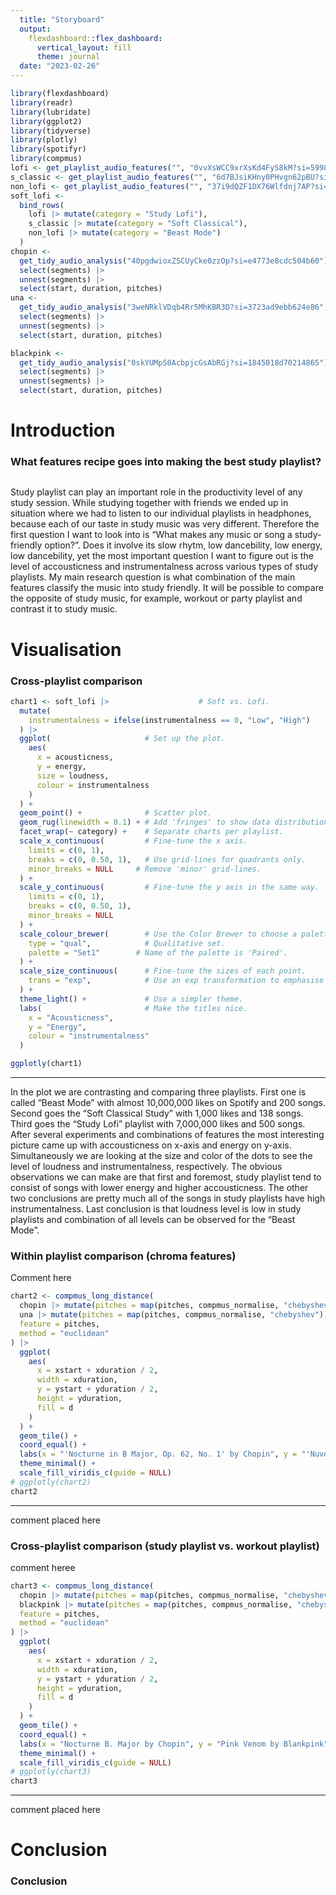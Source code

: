 ```yaml
---
  title: "Storyboard"
  output: 
    flexdashboard::flex_dashboard:
      vertical_layout: fill
      theme: journal 
  date: "2023-02-26"
---
```

  
```r
library(flexdashboard)
library(readr)
library(lubridate)
library(ggplot2)
library(tidyverse)
library(plotly)
library(spotifyr)
library(compmus)
lofi <- get_playlist_audio_features("", "0vvXsWCC9xrXsKd4FyS8kM?si=59987a21511a4fc1")
s_classic <- get_playlist_audio_features("", "6d7BJsiKHny0PHvgn62pBU?si=3cd9d8cce4d145c5") 
non_lofi <- get_playlist_audio_features("", "37i9dQZF1DX76Wlfdnj7AP?si=8263b5c28feb41d7") 
soft_lofi <-
  bind_rows(
    lofi |> mutate(category = "Study Lofi"),
    s_classic |> mutate(category = "Soft Classical"),
    non_lofi |> mutate(category = "Beast Mode")
  ) 
chopin <-
  get_tidy_audio_analysis("40pgdwioxZSCUyCke0zzOp?si=e4773e8cdc504b60") |>
  select(segments) |>
  unnest(segments) |>
  select(start, duration, pitches)
una <-
  get_tidy_audio_analysis("3weNRklVDqb4Rr5MhKBR3D?si=3723ad9ebb624e86") |>
  select(segments) |>
  unnest(segments) |>
  select(start, duration, pitches)

blackpink <-
  get_tidy_audio_analysis("0skYUMpS0AcbpjcGsAbRGj?si=1845018d70214865") |>
  select(segments) |>
  unnest(segments) |>
  select(start, duration, pitches)

```

Introduction {.storyboard}
=========================================
  
### What features recipe goes into making the best study playlist?
  
```r

```

Study playlist can play an important role in the productivity level of any study session. While studying together with friends we ended up in situation where we had to listen to our individual playlists in headphones, because each of our taste in study music was very different. Therefore the first question I want to look into is "What makes any music or song a study-friendly option?". Does it involve its slow rhytm, low dancebility, low energy, low dancebility, yet the most important question I want to figure out is the level of accousticness and instrumentalness across various types of study playlists. My main research question is what combination of the main features classify the music into study friendly. It will be possible to compare the opposite of study music, for example, workout or party playlist and contrast it to study music. 

Visualisation {.storyboard}
=========================================
  
### Cross-playlist comparison
  
```r
chart1 <- soft_lofi |>                    # Soft vs. Lofi.
  mutate(
    instrumentalness = ifelse(instrumentalness == 0, "Low", "High")
  ) |>
  ggplot(                     # Set up the plot.
    aes(
      x = acousticness,
      y = energy,
      size = loudness,
      colour = instrumentalness
    )
  ) +
  geom_point() +              # Scatter plot.
  geom_rug(linewidth = 0.1) + # Add 'fringes' to show data distribution.
  facet_wrap(~ category) +    # Separate charts per playlist.
  scale_x_continuous(         # Fine-tune the x axis.
    limits = c(0, 1),
    breaks = c(0, 0.50, 1),   # Use grid-lines for quadrants only.
    minor_breaks = NULL     # Remove 'minor' grid-lines.
  ) +
  scale_y_continuous(         # Fine-tune the y axis in the same way.
    limits = c(0, 1),
    breaks = c(0, 0.50, 1),
    minor_breaks = NULL
  ) +
  scale_colour_brewer(        # Use the Color Brewer to choose a palette.
    type = "qual",            # Qualitative set.
    palette = "Set1"        # Name of the palette is 'Paired'.
  ) +
  scale_size_continuous(      # Fine-tune the sizes of each point.
    trans = "exp",            # Use an exp transformation to emphasise loud.            # Remove the legend for size.
  ) +
  theme_light() +             # Use a simpler theme.
  labs(                       # Make the titles nice.
    x = "Acousticness",
    y = "Energy",
    colour = "instrumentalness"
  )

ggplotly(chart1)

```
***
  In the plot we are contrasting and comparing three playlists. First one is called "Beast Mode" with almost 10,000,000 likes on Spotify and 200 songs. Second goes the "Soft Classical Study" with 1,000 likes and 138 songs. Third goes the "Study Lofi" playlist with 7,000,000 likes and 500 songs. After several experiments and combinations of features the most interesting picture came up with accousticness on x-axis and energy on y-axis. Simultaneously we are looking at the size and color of the dots to see the level of loudness and instrumentalness, respectively. The obvious observations we can make are that first and foremost, study playlist tend to consist of songs with lower energy and higher accousticness. The other two conclusions are pretty much all of the songs in study playlists have high instrumentalness. Last conclusion is that loudness level is low in study playlists and combination of all levels can be observed for the "Beast Mode".

  
### Within playlist comparison (chroma features)

Comment here
```r
chart2 <- compmus_long_distance(
  chopin |> mutate(pitches = map(pitches, compmus_normalise, "chebyshev")),
  una |> mutate(pitches = map(pitches, compmus_normalise, "chebyshev")),
  feature = pitches,
  method = "euclidean"
) |>
  ggplot(
    aes(
      x = xstart + xduration / 2,
      width = xduration,
      y = ystart + yduration / 2,
      height = yduration,
      fill = d
    )
  ) +
  geom_tile() +
  coord_equal() +
  labs(x = "'Nocturne in B Major, Op. 62, No. 1' by Chopin", y = "'Nuvole Bianche' by Una Mattina") +
  theme_minimal() +
  scale_fill_viridis_c(guide = NULL)
# ggplotly(chart2)
chart2
```
***
  comment placed here

### Cross-playlist comparison (study playlist vs. workout playlist)
comment heree
```r
chart3 <- compmus_long_distance(
  chopin |> mutate(pitches = map(pitches, compmus_normalise, "chebyshev")),
  blackpink |> mutate(pitches = map(pitches, compmus_normalise, "chebyshev")),
  feature = pitches,
  method = "euclidean"
) |>
  ggplot(
    aes(
      x = xstart + xduration / 2,
      width = xduration,
      y = ystart + yduration / 2,
      height = yduration,
      fill = d
    )
  ) +
  geom_tile() +
  coord_equal() +
  labs(x = "Nocturne B. Major by Chopin", y = "Pink Venom by Blankpink") +
  theme_minimal() +
  scale_fill_viridis_c(guide = NULL)
# ggplotly(chart3)
chart3
```
***
  comment placed here
  
Conclusion {.storyboard}
=========================================
  
### Conclusion {.storyboard}
  
```r

```
